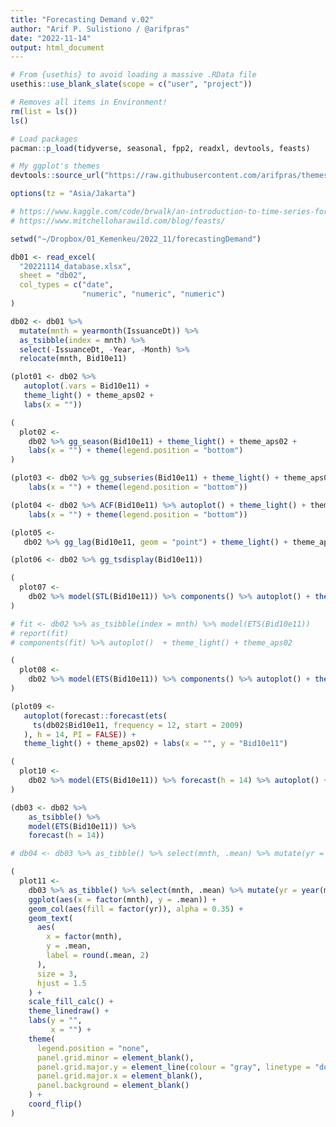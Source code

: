 ```yaml
---
title: "Forecasting Demand v.02"
author: "Arif P. Sulistiono / @arifpras"
date: "2022-11-14"
output: html_document
---
```


```r
# From {usethis} to avoid loading a massive .RData file
usethis::use_blank_slate(scope = c("user", "project"))

# Removes all items in Environment!
rm(list = ls())
ls()

# Load packages
pacman::p_load(tidyverse, seasonal, fpp2, readxl, devtools, feasts)

# My ggplot's themes
devtools::source_url("https://raw.githubusercontent.com/arifpras/themesAPS/main/themesAPS?raw=TRUE")

options(tz = "Asia/Jakarta")

# https://www.kaggle.com/code/brwalk/an-introduction-to-time-series-forecasting-in-r
# https://www.mitchelloharawild.com/blog/feasts/
```

```r
setwd("~/Dropbox/01_Kemenkeu/2022_11/forecastingDemand")
```

```r
db01 <- read_excel(
  "20221114_database.xlsx",
  sheet = "db02",
  col_types = c("date",
                "numeric", "numeric", "numeric")
)

db02 <- db01 %>%
  mutate(mnth = yearmonth(IssuanceDt)) %>%
  as_tsibble(index = mnth) %>%
  select(-IssuanceDt, -Year, -Month) %>% 
  relocate(mnth, Bid10e11)
```

```r
(plot01 <- db02 %>%
   autoplot(.vars = Bid10e11) +
   theme_light() + theme_aps02 +
   labs(x = ""))
```

```r
(
  plot02 <-
    db02 %>% gg_season(Bid10e11) + theme_light() + theme_aps02 +
    labs(x = "") + theme(legend.position = "bottom")
)
```

```r
(plot03 <- db02 %>% gg_subseries(Bid10e11) + theme_light() + theme_aps02 +
    labs(x = "") + theme(legend.position = "bottom"))
```

```r
(plot04 <- db02 %>% ACF(Bid10e11) %>% autoplot() + theme_light() + theme_aps02 +
    labs(x = "") + theme(legend.position = "bottom"))
```

```r
(plot05 <-
   db02 %>% gg_lag(Bid10e11, geom = "point") + theme_light() + theme_aps02)
```

```r
(plot06 <- db02 %>% gg_tsdisplay(Bid10e11))
```

```r
(
  plot07 <-
    db02 %>% model(STL(Bid10e11)) %>% components() %>% autoplot() + theme_light() + theme_aps02
)
```

```r
# fit <- db02 %>% as_tsibble(index = mnth) %>% model(ETS(Bid10e11))
# report(fit)
# components(fit) %>% autoplot()  + theme_light() + theme_aps02

(
  plot08 <-
    db02 %>% model(ETS(Bid10e11)) %>% components() %>% autoplot() + theme_light() + theme_aps02
)
```

```r
(plot09 <-
   autoplot(forecast::forecast(ets(
     ts(db02$Bid10e11, frequency = 12, start = 2009)
   ), h = 14, PI = FALSE)) +
   theme_light() + theme_aps02) + labs(x = "", y = "Bid10e11")

(
  plot10 <-
    db02 %>% model(ETS(Bid10e11)) %>% forecast(h = 14) %>% autoplot() + theme_light() + theme_aps02 + labs(x = "")
)

(db03 <- db02 %>%
    as_tsibble() %>%
    model(ETS(Bid10e11)) %>%
    forecast(h = 14))
```

```r
# db04 <- db03 %>% as_tibble() %>% select(mnth, .mean) %>% mutate(yr = year(mnth))

(
  plot11 <-
    db03 %>% as_tibble() %>% select(mnth, .mean) %>% mutate(yr = year(mnth)) %>%
    ggplot(aes(x = factor(mnth), y = .mean)) +
    geom_col(aes(fill = factor(yr)), alpha = 0.35) +
    geom_text(
      aes(
        x = factor(mnth),
        y = .mean,
        label = round(.mean, 2)
      ),
      size = 3,
      hjust = 1.5
    ) +
    scale_fill_calc() +
    theme_linedraw() +
    labs(y = "",
         x = "") +
    theme(
      legend.position = "none",
      panel.grid.minor = element_blank(),
      panel.grid.major.y = element_line(colour = "gray", linetype = "dotted"),
      panel.grid.major.x = element_blank(),
      panel.background = element_blank()
    ) +
    coord_flip()
)
```

